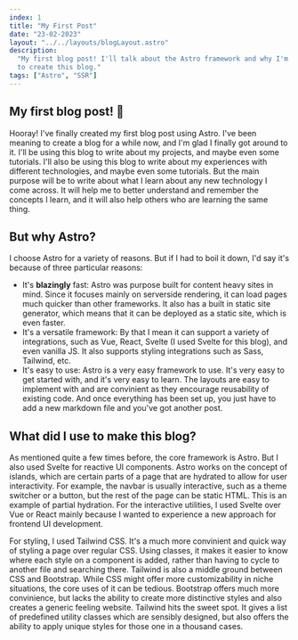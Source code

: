 ```yaml
---
index: 1
title: "My First Post"
date: "23-02-2023"
layout: "../../layouts/blogLayout.astro"
description:
  "My first blog post! I'll talk about the Astro framework and why I'm using it
  to create this blog."
tags: ["Astro", "SSR"]
---
```


## My first blog post! 🎉

Hooray! I've finally created my first blog post using Astro. I've been meaning
to create a blog for a while now, and I'm glad I finally got around to it. I'll
be using this blog to write about my projects, and maybe even some tutorials.
I'll also be using this blog to write about my experiences with different
technologies, and maybe even some tutorials. But the main purpose will be to
write about what I learn about any new technology I come across. It will help me
to better understand and remember the concepts I learn, and it will also help
others who are learning the same thing.

## But why Astro?

I choose Astro for a variety of reasons. But if I had to boil it down, I'd say
it's because of three particular reasons:

- It's **blazingly** fast: Astro was purpose built for content heavy sites in
  mind. Since it focuses mainly on serverside rendering, it can load pages much
  quicker than other frameworks. It also has a built in static site generator,
  which means that it can be deployed as a static site, which is even faster.
- It's a versatile framework: By that I mean it can support a variety of
  integrations, such as Vue, React, Svelte (I used Svelte for this blog), and
  even vanilla JS. It also supports styling integrations such as Sass, Tailwind,
  etc.
- It's easy to use: Astro is a very easy framework to use. It's very easy to get
  started with, and it's very easy to learn. The layouts are easy to implement
  with and are convinient as they encourage reusability of existing code. And
  once everything has been set up, you just have to add a new markdown file and
  you've got another post.

## What did I use to make this blog?

As mentioned quite a few times before, the core framework is Astro. But I also
used Svelte for reactive UI components. Astro works on the concept of islands,
which are certain parts of a page that are hydrated to allow for user
interactivity. For example, the navbar is usually interactive, such as a theme
switcher or a button, but the rest of the page can be static HTML. This is an
example of partial hydration. For the interactive utilities, I used Svelte over
Vue or React mainly because I wanted to experience a new approach for frontend
UI development.

For styling, I used Tailwind CSS. It's a much more convinient and quick way of
styling a page over regular CSS. Using classes, it makes it easier to know where
each style on a component is added, rather than having to cycle to another file
and searching there. Tailwind is also a middle ground between CSS and Bootstrap.
While CSS might offer more customizability in niche situations, the core uses of
it can be tedious. Bootstrap offers much more convinience, but lacks the ability
to create more distinctive styles and also creates a generic feeling website.
Tailwind hits the sweet spot. It gives a list of predefined utility classes
which are sensibly designed, but also offers the ability to apply unique styles
for those one in a thousand cases.
